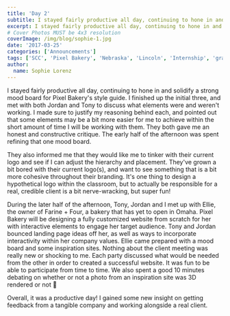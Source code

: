 ```yaml
---
title: 'Day 2'
subtitle: I stayed fairly productive all day, continuing to hone in and solidify a strong mood board for Pixel Bakery’s style guide.
excerpt: I stayed fairly productive all day, continuing to hone in and solidify a strong mood board for Pixel Bakery’s style guide.
# Cover Photos MUST be 4x3 resolution
coverImage: /img/blog/sophie-1.jpg
date: '2017-03-25'
categories: ['Announcements']
tags: ['SCC', 'Pixel Bakery', 'Nebraska', 'Lincoln', 'Internship', 'graphic design', 'branding', 'Animation', 'Advertising']
author:
  name: Sophie Lorenz
---
```

I stayed fairly productive all day, continuing to hone in and solidify a strong mood board for Pixel Bakery's style guide. I finished up the initial three, and met with both Jordan and Tony to discuss what elements were and weren't working. I made sure to justify my reasoning behind each, and pointed out that some elements may be a bit more easier for me to achieve within the short amount of time I will be working with them. They both gave me an honest and constructive critique. The early half of the afternoon was spent refining that one mood board.

They also informed me that they would like me to tinker with their current logo and see if I can adjust the hierarchy and placement. They've grown a bit bored with their current logo(s), and want to see something that is a bit more cohesive throughout their branding. It's one thing to design a hypothetical logo within the classroom, but to actually be responsible for a real, credible client is a bit nerve-wracking, but super fun!

During the later half of the afternoon, Tony, Jordan and I met up with Ellie, the owner of Farine + Four, a bakery that has yet to open in Omaha. Pixel Bakery will be designing a fully customized website from scratch for her with interactive elements to engage her target audience. Tony and Jordan bounced landing page ideas off her, as well as ways to incorporate interactivity within her company values. Ellie came prepared with a mood board and some inspiration sites. Nothing about the client meeting was really new or shocking to me. Each party discussed what would be needed from the other in order to created a successful website. It was fun to be able to participate from time to time. We also spent a good 10 minutes debating on whether or not a photo from an inspiration site was 3D rendered or not 🙂

Overall, it was a productive day! I gained some new insight on getting feedback from a tangible company and working alongside a real client.